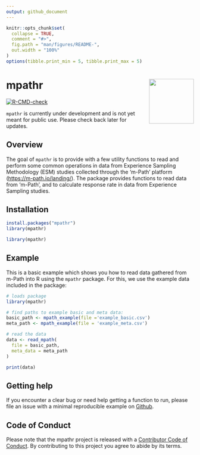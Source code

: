 ```yaml
---
output: github_document
---
```


<!-- README.md is generated from README.Rmd. Please edit that file -->

```r
knitr::opts_chunk$set(
  collapse = TRUE,
  comment = "#>",
  fig.path = "man/figures/README-",
  out.width = "100%"
)
options(tibble.print_min = 5, tibble.print_max = 5)
```

# mpathr <img src="man/figures/logo.png" align="right" height="120" alt="" />

<!-- badges: start -->
[![R-CMD-check](https://github.com/m-path-io/mpathr/actions/workflows/R-CMD-check.yaml/badge.svg)](https://github.com/m-path-io/mpathr/actions/workflows/R-CMD-check.yaml)
<!-- badges: end -->

`mpathr` is currently under development and is not yet meant for public use. Please check back later for updates.

## Overview

The goal of `mpathr` is to provide with a few utility functions to read and perform some common operations in data from Experience Sampling Methodology (ESM) studies collected through the 'm-Path' platform (<https://m-path.io/landing/>). The package provides functions to read data from 'm-Path', and to calculate response rate in data from Experience Sampling studies. 

## Installation

```r
install.packages("mpathr")
library(mpathr)
```

```r
library(mpathr)
```

## Example

This is a basic example which shows you how to read data gathered from m-Path
into R using the `mpathr` package. For this, we use the example data included 
in the package:

```r
# loads package
library(mpathr)

# find paths to example basic and meta data:
basic_path <- mpath_example(file ='example_basic.csv')
meta_path <- mpath_example(file = 'example_meta.csv')

# read the data
data <- read_mpath(
  file = basic_path,
  meta_data = meta_path
)

print(data)
```

## Getting help
If you encounter a clear bug or need help getting a function to run, please file an issue with a minimal reproducible example on [Github](https://github.com/m-path-io/mpathr/issues).

## Code of Conduct
Please note that the mpathr project is released with a
[Contributor Code of Conduct](https://github.com/m-path-io/mpathr/blob/master/CODE_OF_CONDUCT.md). By contributing to this project you agree to abide by its terms.

